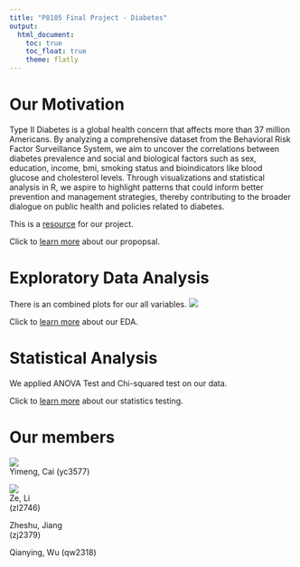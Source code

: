 ```yaml
---
title: "P8105 Final Project - Diabetes"
output: 
  html_document:
    toc: true
    toc_float: true
    theme: flatly
---
```


# Our Motivation

Type II Diabetes is a global health concern that affects more than 37 million Americans. By analyzing a comprehensive dataset from the Behavioral Risk Factor Surveillance System, we aim to uncover the correlations between diabetes prevalence and social and biological factors such as sex, education, income, bmi, smoking status and bioindicators like blood glucose and cholesterol levels. Through visualizations and statistical analysis in R, we aspire to highlight patterns that could inform better prevention and management strategies, thereby contributing to the broader dialogue on public health and policies related to diabetes.

This is a [resource](https://www.kaggle.com/datasets/alexteboul/diabetes-health-indicators-dataset/data) for our project.

Click to [learn more](Proposal.html) about our propopsal.

# Exploratory Data Analysis

There is an combined plots for our all variables.
![](images/RplotCombined.png)

Click to [learn more](EDA.html) about our EDA.

# Statistical Analysis

We applied ANOVA Test and Chi-squared test on our data.

Click to [learn more](statisticalanaylsis.html) about our statistics testing.

# Our members

![](images/YimengCai.jpg)   
Yimeng, Cai
(yc3577) 

![](images/ZeLi.jpg)   
Ze, Li              
(zl2746)  

Zheshu, Jiang  
(zj2379)   

Qianying, Wu
(qw2318)
